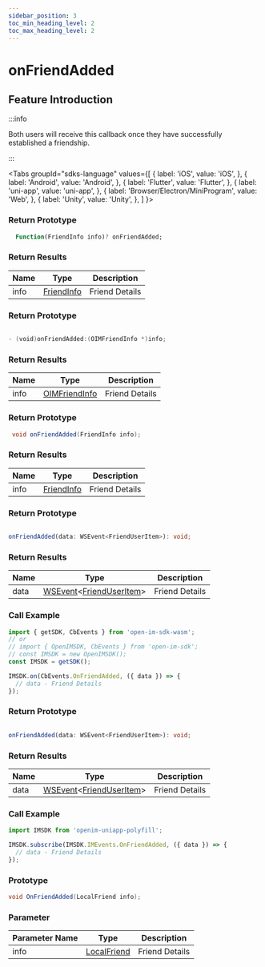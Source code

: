 ```yaml
---
sidebar_position: 3
toc_min_heading_level: 2
toc_max_heading_level: 2
---
```


# onFriendAdded

## Feature Introduction

:::info

Both users will receive this callback once they have successfully established a friendship.

:::

<Tabs
groupId="sdks-language"
values={[
{ label: 'iOS', value: 'iOS', },
{ label: 'Android', value: 'Android', },
{ label: 'Flutter', value: 'Flutter', },
{ label: 'uni-app', value: 'uni-app', },
{ label: 'Browser/Electron/MiniProgram', value: 'Web', },
{ label: 'Unity', value: 'Unity', },
]
}>

<TabItem value="Flutter">

### Return Prototype

```dart showLineNumbers
  Function(FriendInfo info)? onFriendAdded;
```

### Return Results

| Name | Type                                               | Description     |
| ---- | -------------------------------------------------- | --------------- |
| info | [FriendInfo](/class/friend/friendInfo.mdx) | Friend Details |

</TabItem>

<TabItem value="iOS">

### Return Prototype

```swift showLineNumbers

- (void)onFriendAdded:(OIMFriendInfo *)info;

```

### Return Results

| Name | Type                                                  | Description     |
| ---- | ----------------------------------------------------- | --------------- |
| info | [OIMFriendInfo](/class/friend/friendInfo.mdx) | Friend Details |

</TabItem>

<TabItem value="Android">

### Return Prototype

```java showLineNumbers
 void onFriendAdded(FriendInfo info);
```

### Return Results

| Name | Type                                               | Description     |
| ---- | -------------------------------------------------- | --------------- |
| info | [FriendInfo](/class/friend/friendInfo.mdx) | Friend Details |

</TabItem>

<TabItem value="Web">

### Return Prototype

```ts showLineNumbers

onFriendAdded(data: WSEvent<FriendUserItem>): void;

```

### Return Results

| Name | Type                                                                                           | Description     |
| ---- | ---------------------------------------------------------------------------------------------- | --------------- |
| data | [WSEvent](/class/response.mdx)<[FriendUserItem](/class/friend/friendInfo.mdx)> | Friend Details |

### Call Example

```js showLineNumbers
import { getSDK, CbEvents } from 'open-im-sdk-wasm';
// or
// import { OpenIMSDK, CbEvents } from 'open-im-sdk';
// const IMSDK = new OpenIMSDK();
const IMSDK = getSDK();

IMSDK.on(CbEvents.OnFriendAdded, ({ data }) => {
  // data - Friend Details
});
```

</TabItem>

<TabItem value="uni-app">

### Return Prototype

```ts showLineNumbers

onFriendAdded(data: WSEvent<FriendUserItem>): void;

```

### Return Results

| Name | Type                                                                                           | Description     |
| ---- | ---------------------------------------------------------------------------------------------- | --------------- |
| data | [WSEvent](/class/response.mdx)<[FriendUserItem](/class/friend/friendInfo.mdx)> | Friend Details |

### Call Example

```js showLineNumbers
import IMSDK from 'openim-uniapp-polyfill';

IMSDK.subscribe(IMSDK.IMEvents.OnFriendAdded, ({ data }) => {
  // data - Friend Details
});
```

</TabItem>

<TabItem value="Unity">

### Prototype

```C# showLineNumbers
void OnFriendAdded(LocalFriend info);
```

### Parameter

| Parameter Name  | Type                                                | Description     |
| ---- | --------------------------------------------------- | -------- |
| info | [LocalFriend](/class/friend/friendInfo.mdx) | Friend Details |

</TabItem>

</Tabs>